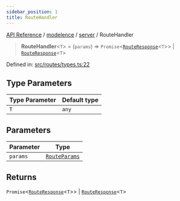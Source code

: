 ```yaml
---
sidebar_position: 1
title: RouteHandler
---
```


[API Reference](/api-reference/modelence/server/type-aliases/../../../index) / [modelence](/api-reference/modelence/server/type-aliases/../../index) / [server](/api-reference/modelence/server/type-aliases/../index) / RouteHandler

> **RouteHandler**\<`T`\> = (`params`) => `Promise`\<[`RouteResponse`](/api-reference/modelence/server/type-aliases/RouteResponse)\<`T`\>\> \| [`RouteResponse`](/api-reference/modelence/server/type-aliases/RouteResponse)\<`T`\>

Defined in: [src/routes/types.ts:22](https://github.com/modelence/modelence/blob/809424c6b59ab40946028f4877726a845a1d5a48/packages/modelence/src/routes/types.ts#L22)

## Type Parameters

| Type Parameter | Default type |
| ------ | ------ |
| `T` | `any` |

## Parameters

| Parameter | Type |
| ------ | ------ |
| `params` | [`RouteParams`](/api-reference/modelence/server/type-aliases/RouteParams) |

## Returns

`Promise`\<[`RouteResponse`](/api-reference/modelence/server/type-aliases/RouteResponse)\<`T`\>\> \| [`RouteResponse`](/api-reference/modelence/server/type-aliases/RouteResponse)\<`T`\>
